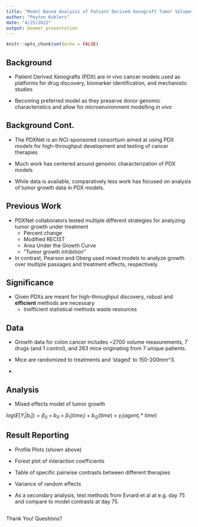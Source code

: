 ```yaml
---
title: "Model Based Analysis of Patient Derived Xenograft Tumor Volumes"
author: "Peyton Kuhlers"
date: "4/25/2022"
output: beamer_presentation
---
```


```r
knitr::opts_chunk$set(echo = FALSE)
```

## Background

- Patient Derived Xenografts (PDX) are *in vivo* cancer models used as platforms
for drug discovery, biomarker identification, and mechanistic studies\footnote{Tentler et al 2012}

- Becoming preferred model as they preserve donor genomic characteristics
and allow for microenvironment modelling *in vivo*

\centering
\includegraphics[width = 8cm, height = 4cm]{figures/pdx_graphic.png}

\note{In contrast to cells in a dish}

## Background Cont.

- The PDXNet is an NCI-sponsored consortium aimed at using PDX models
for high-throughput development and testing of cancer therapies

- Much work has centered around genomic characterization of PDX models\footnote{Sun et al 2021}\textsuperscript{,}\footnote{Woo et al 2020}

- While data is available, comparatively less work has focused on 
analysis of tumor growth data in PDX models.

\note{Both in PDXnet and in the literature in general}

## Previous Work

- PDXNet collaborators\footnote{Evrard et al 2020} tested multiple
different strategies for analyzing tumor growth under treatment
  + Percent change
  + Modified RECIST
  + Area Under the Growth Curve
  + "Tumor growth inhibition"

- In contrast, Pearson\footnote{Pearson et al 2016} and Oberg\footnote{Oberg et al 2021}
used mixed models to analyze growth over multiple passages and treatment effects, respectively.

## Significance

- Given PDXs are meant for high-throughput discovery,
robust and **efficient** methods are necessary
  + Inefficient statistical methods waste resources

## Data

- Growth data for colon cancer includes ~2700 volume measurements,
7 drugs (and 1 control), and 263 mice originating from 7 unique patients.

- Mice are randomized to treatments and 'staged' to 150-200mm^3.

- 
\centering
\includegraphics[width = 9cm, height = 5.5cm]{figures/growth_plots.pdf}

## Analysis

- Mixed effects model of tumor growth

\centering
$log(E[Y_{i}|b_i]) = \beta_0 + b_{i1} + \beta_1(time_{i}) + b_{i2}(time) + \gamma_i (agent_i*time)$

## Result Reporting

- Profile Plots (shown above)

- Forest plot of interaction coefficients

- Table of specific pairwise contrasts between different therapies

- Variance of random effects

- As a secondary analysis, test methods from Evrard et al 
at e.g. day 75 and compare to model contrasts at day 75.

##

Thank You! Questions?
